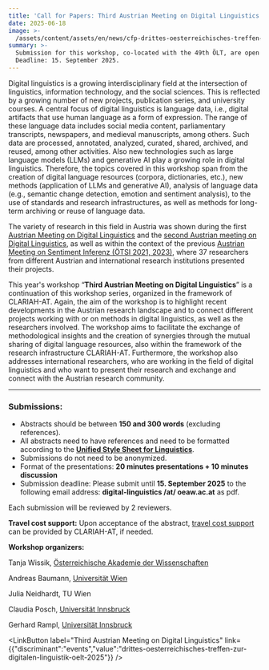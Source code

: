```yaml
---
title: 'Call for Papers: Third Austrian Meeting on Digital Linguistics'
date: 2025-06-18
image: >-
  /assets/content/assets/en/news/cfp-drittes-oesterreichisches-treffen-zur-digitalen-linguistik/image.png
summary: >-
  Submission for this workshop, co-located with the 49th ÖLT, are open!
  Deadline: 15. September 2025.
---
```

Digital linguistics is a growing interdisciplinary field at the intersection of linguistics, information technology, and the social sciences. This is reflected by a growing number of new projects, publication series, and university courses. A central focus of digital linguistics is language data, i.e., digital artifacts that use human language as a form of expression. The range of these language data includes social media content, parliamentary transcripts, newspapers, and medieval manuscripts, among others. Such data are processed, annotated, analyzed, curated, shared, archived, and reused, among other activities. Also new technologies such as large language models (LLMs) and generative AI play a growing role in digital linguistics. Therefore, the topics covered in this workshop span from the creation of digital language resources (corpora, dictionaries, etc.), new methods (application of LLMs and generative AI), analysis of language data (e.g., semantic change detection, emotion and sentiment analysis), to the use of standards and research infrastructures, as well as methods for long-term archiving or reuse of language data.

The variety of research in this field in Austria was shown during the first [Austrian Meeting on Digital Linguistics]([https://clariah.at/en/events/digital-linguistics-recent-developments-in-austria-olt-2023/]\(https://clariah.at/en/events/digital-linguistics-recent-developments-in-austria-olt-2023/\)) and the [second Austrian meeting on Digital Linguistics](https://clariah.at/en/events/zweites-oesterreichisches-treffen-zur-digitalen-linguistik/), as well as within the context of the previous [Austrian Meeting on Sentiment Inferenz (ÖTSI 2021, 2023)](https://evsl.univie.ac.at/digital-philology/events-lectures-courses/archive/oesterreichisches-treffen-zu-sentimentinferenz-oetsi/), where 37 researchers from different Austrian and international research institutions presented their projects.&#x20;

This year's workshop “**Third Austrian Meeting on Digital Linguistics**” is a continuation of this workshop series, organized in the framework of CLARIAH-AT. Again, the aim of the workshop is to highlight recent developments in the Austrian research landscape and to connect different projects working with or on methods in digital linguistics, as well as the researchers involved. The workshop aims to facilitate the exchange of methodological insights and the creation of synergies through the mutual sharing of digital language resources, also within the framework of the research infrastructure CLARIAH-AT. Furthermore, the workshop also addresses international researchers, who are working in the field of digital linguistics and who want to present their research and exchange and connect with the Austrian research community.

---

### **Submissions:**

* Abstracts should be between **150 and 300 words** (excluding references).
* All abstracts need to have references and need to be formatted according to the [**Unified Style Sheet for Linguistics**](https://clas.wayne.edu/linguistics/resources/style).
* Submissions do not need to be anonymized.
* Format of the presentations: **20 minutes presentations + 10 minutes discussion**
* Submission deadline: Please submit until **15. September 2025** to the following email address: **digital-linguistics /at/ oeaw\.ac.at** as pdf.

Each submission will be reviewed by 2 reviewers.

**Travel cost support:** Upon acceptance of the abstract, [travel cost support](https://clariah.at/en/funding-opportunities-for-junior-researcher/) can be provided by CLARIAH-AT, if needed.

**Workshop organizers:**

Tanja Wissik, [Österreichische Akademie der Wissenschaften](/consortium/austrian-academy-of-sciences/)

Andreas Baumann, [Universität Wien](/consortium/university-of-vienna/)

Julia Neidhardt, TU Wien

Claudia Posch, [Universität Innsbruck](/consortium/university-of-innsbruck/)

Gerhard Rampl, [Universität Innsbruck](/consortium/university-of-innsbruck/)

<LinkButton label="Third Austrian Meeting on Digital Linguistics" link={{"discriminant":"events","value":"drittes-oesterreichisches-treffen-zur-digitalen-linguistik-oelt-2025"}} />
